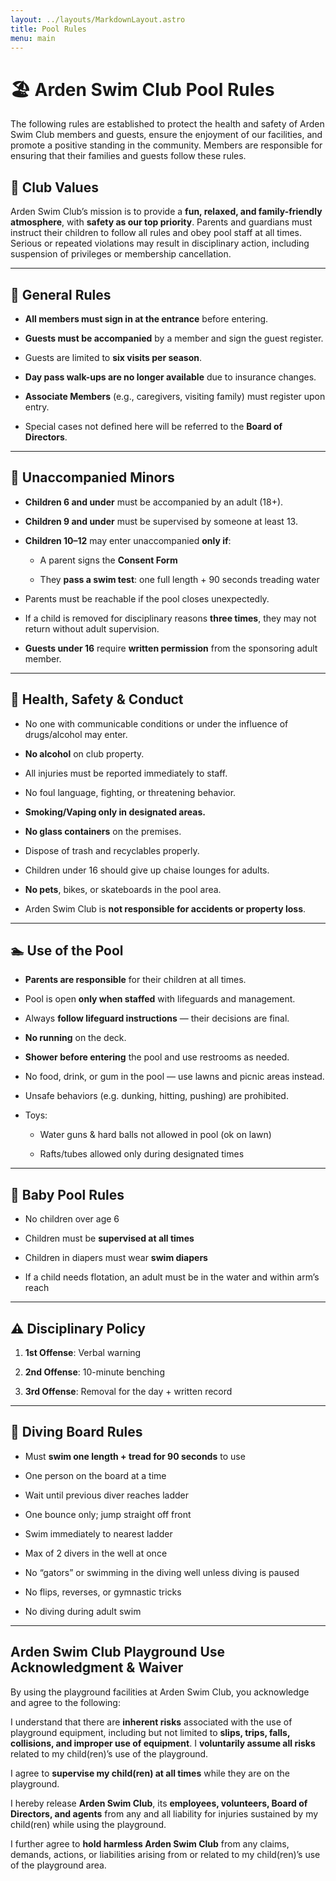 ```yaml
---
layout: ../layouts/MarkdownLayout.astro
title: Pool Rules
menu: main
---
```


# **🏖 Arden Swim Club Pool Rules**

The following rules are established to protect the health and safety of Arden Swim Club members and guests, ensure the enjoyment of our facilities, and promote a positive standing in the community. Members are responsible for ensuring that their families and guests follow these rules.

## **🏡 Club Values**

Arden Swim Club’s mission is to provide a **fun, relaxed, and family-friendly atmosphere**, with **safety as our top priority**. Parents and guardians must instruct their children to follow all rules and obey pool staff at all times. Serious or repeated violations may result in disciplinary action, including suspension of privileges or membership cancellation.

---

## **📝 General Rules**

* **All members must sign in at the entrance** before entering.

* **Guests must be accompanied** by a member and sign the guest register.

* Guests are limited to **six visits per season**.

* **Day pass walk-ups are no longer available** due to insurance changes.

* **Associate Members** (e.g., caregivers, visiting family) must register upon entry.

* Special cases not defined here will be referred to the **Board of Directors**.

---

## **👧 Unaccompanied Minors**

* **Children 6 and under** must be accompanied by an adult (18+).

* **Children 9 and under** must be supervised by someone at least 13\.

* **Children 10–12** may enter unaccompanied **only if**:

  * A parent signs the **Consent Form**

  * They **pass a swim test**: one full length \+ 90 seconds treading water

* Parents must be reachable if the pool closes unexpectedly.

* If a child is removed for disciplinary reasons **three times**, they may not return without adult supervision.

* **Guests under 16** require **written permission** from the sponsoring adult member.

---

## **🚷 Health, Safety & Conduct**

* No one with communicable conditions or under the influence of drugs/alcohol may enter.

* **No alcohol** on club property.

* All injuries must be reported immediately to staff.

* No foul language, fighting, or threatening behavior.

* **Smoking/Vaping only in designated areas.**

* **No glass containers** on the premises.

* Dispose of trash and recyclables properly.

* Children under 16 should give up chaise lounges for adults.

* **No pets**, bikes, or skateboards in the pool area.

* Arden Swim Club is **not responsible for accidents or property loss**.

---

## **🏊 Use of the Pool**

* **Parents are responsible** for their children at all times.

* Pool is open **only when staffed** with lifeguards and management.

* Always **follow lifeguard instructions** — their decisions are final.

* **No running** on the deck.

* **Shower before entering** the pool and use restrooms as needed.

* No food, drink, or gum in the pool — use lawns and picnic areas instead.

* Unsafe behaviors (e.g. dunking, hitting, pushing) are prohibited.

* Toys:

  * Water guns & hard balls not allowed in pool (ok on lawn)

  * Rafts/tubes allowed only during designated times

---

<a id="baby-pool"></a>
## **🍼 Baby Pool Rules**

* No children over age 6

* Children must be **supervised at all times**

* Children in diapers must wear **swim diapers**

* If a child needs flotation, an adult must be in the water and within arm’s reach

---

## **⚠️ Disciplinary Policy**

1. **1st Offense**: Verbal warning

2. **2nd Offense**: 10-minute benching

3. **3rd Offense**: Removal for the day \+ written record

---

## **🤿 Diving Board Rules**

* Must **swim one length \+ tread for 90 seconds** to use

* One person on the board at a time

* Wait until previous diver reaches ladder

* One bounce only; jump straight off front

* Swim immediately to nearest ladder

* Max of 2 divers in the well at once

* No “gators” or swimming in the diving well unless diving is paused

* No flips, reverses, or gymnastic tricks

* No diving during adult swim

---

## **Arden Swim Club Playground Use Acknowledgment & Waiver**

By using the playground facilities at Arden Swim Club, you acknowledge and agree to the following:

I understand that there are **inherent risks** associated with the use of playground equipment, including but not limited to **slips, trips, falls, collisions, and improper use of equipment**. I **voluntarily assume all risks** related to my child(ren)’s use of the playground.

I agree to **supervise my child(ren) at all times** while they are on the playground.

I hereby release **Arden Swim Club**, its **employees, volunteers, Board of Directors, and agents** from any and all liability for injuries sustained by my child(ren) while using the playground.

I further agree to **hold harmless Arden Swim Club** from any claims, demands, actions, or liabilities arising from or related to my child(ren)’s use of the playground area.
